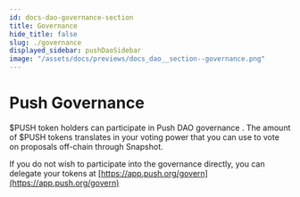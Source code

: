 ```yaml
---
id: docs-dao-governance-section
title: Governance
hide_title: false
slug: ./governance
displayed_sidebar: pushDaoSidebar
image: "/assets/docs/previews/docs_dao__section--governance.png"
---
```


# Push Governance

$PUSH token holders can participate in Push DAO governance . The amount of $PUSH tokens translates in your voting power that you can use to vote on proposals off-chain through Snapshot.

If you do not wish to participate into the governance directly, you can delegate your tokens at [https://app.push.org/govern](https://app.push.org/govern)
